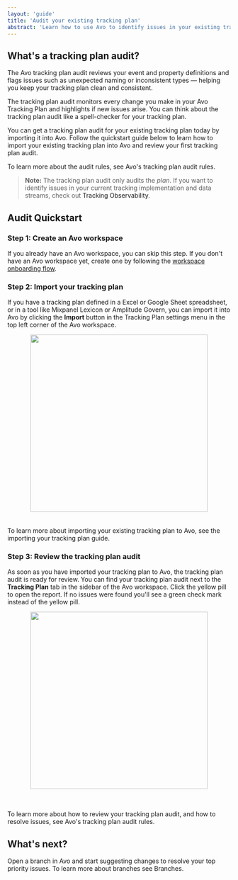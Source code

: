 ```yaml
---
layout: 'guide'
title: 'Audit your existing tracking plan'
abstract: 'Learn how to use Avo to identify issues in your existing tracking plan'
---
```



## What's a tracking plan audit?

The Avo tracking plan audit reviews your event and property definitions and flags issues such as unexpected naming or inconsistent types — helping you keep your tracking plan clean and consistent.

The tracking plan audit monitors every change you make in your Avo Tracking Plan and highlights if new issues arise. You can think about the tracking plan audit like a spell-checker for your tracking plan.

You can get a tracking plan audit for your existing tracking plan today by importing it into Avo. Follow the quickstart guide below to learn how to import your existing tracking plan into Avo and review your first tracking plan audit.

To learn more about the audit rules, see <Link passHref href="/audit/rules"><a>Avo's tracking plan audit rules</a></Link>.

> **Note:** The tracking plan audit only audits the _plan_. If you want to identify issues in your current tracking implementation and data streams, check out <Link passHref href="/workspace/inspector"><a>Tracking Observability</a></Link>.

## Audit Quickstart

### Step 1: Create an Avo workspace

If you already have an Avo workspace, you can skip this step. If you don't have an Avo workspace yet, create one by following the <a target="blank" href="https://avo.app/onboarding">workspace onboarding flow</a>.

### Step 2: Import your tracking plan

If you have a tracking plan defined in a Excel or Google Sheet spreadsheet, or in a tool like Mixpanel Lexicon or Amplitude Govern, you can import it into Avo by clicking the **Import** button in the Tracking Plan settings menu in the top left corner of the Avo workspace.

<center>
  <img width="400" src={require('../../images/audit/import-button.png')} />
</center>

<br />
<br />
To learn more about importing your existing tracking plan to Avo, see the <Link
  passHref
  href="/workspace/tracking-plan/importing"
>
  importing your tracking plan
</Link> guide.

### Step 3: Review the tracking plan audit

As soon as you have imported your tracking plan to Avo, the tracking plan audit is ready for review. You can find your tracking plan audit next to the **Tracking Plan** tab in the sidebar of the Avo workspace. Click the yellow pill to open the report. If no issues were found you'll see a green check mark instead of the yellow pill.

<center>
  <img width="400" src={require('../../images/audit/audit.png')} />
</center>

<br />
<br />

To learn more about how to review your tracking plan audit, and how to resolve issues, see <Link passHref href="/audit/rules"><a>Avo's tracking plan audit rules</a></Link>.

## What's next?

Open a branch in Avo and start suggesting changes to resolve your top priority issues. To learn more about branches see <Link passHref href="/workspace/branches">Branches</Link>.
